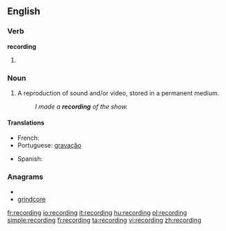 ==English==

===Verb===
'''recording'''

# {{present participle of|[[record]]}}

===Noun===
{{wikipedia}}
{{en-noun}}

# A reproduction of sound and/or video, stored in a permanent medium.
#: ''I made a '''recording''' of the show.''

====Translations====
{{trans-top|reproduction stored in a permanent mediu}}
* French: {{t+|fr|enregistrement|m}}
* Portuguese: [[gravação]] {{f}}
{{trans-mid}}
* Spanish: {{t+|es|grabación|f}}
{{trans-bottom}}

===Anagrams===
* {{alphagram|cdeginorr}}
* [[grindcore#English|grindcore]]

[[fr:recording]]
[[io:recording]]
[[it:recording]]
[[hu:recording]]
[[pl:recording]]
[[simple:recording]]
[[fi:recording]]
[[ta:recording]]
[[vi:recording]]
[[zh:recording]]